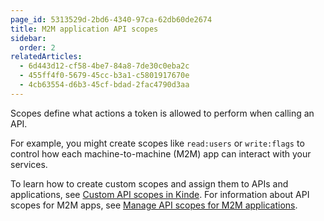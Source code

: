 ```yaml
---
page_id: 5313529d-2bd6-4340-97ca-62db60de2674
title: M2M application API scopes
sidebar:
  order: 2
relatedArticles:
  - 6d443d12-cf58-4be7-84a8-7de30c0eba2c
  - 455ff4f0-5679-45cc-b3a1-c5801917670e
  - 4cb63554-d6b3-45cf-bdad-2fac4790d3aa
---
```


Scopes define what actions a token is allowed to perform when calling an API.

For example, you might create scopes like `read:users` or `write:flags` to control how each machine-to-machine (M2M) app can interact with your services.

To learn how to create custom scopes and assign them to APIs and applications, see [Custom API scopes in Kinde](https://docs.kinde.com/developer-tools/your-apis/custom-api-scopes/). For information about API scopes for M2M apps, see [Manage API scopes for M2M applications](/developer-tools/your-apis/api-scopes-m2m-applications/).
